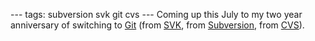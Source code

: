 ---
tags: subversion svk git cvs
---
Coming up this July to my two year anniversary of switching to [[Git]] (from [[SVK]], from [[Subversion]], from [[CVS]]).
